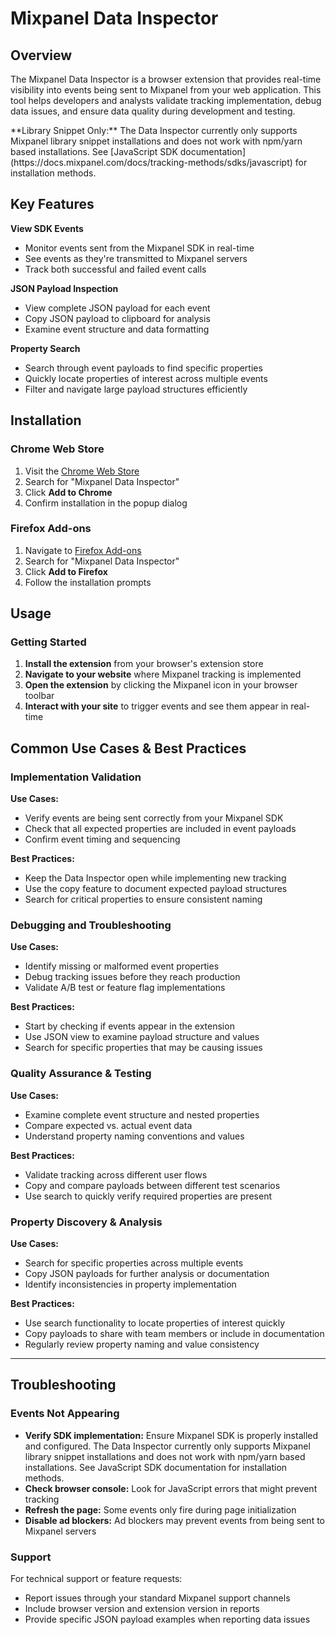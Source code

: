
# Mixpanel Data Inspector

## Overview

The Mixpanel Data Inspector is a browser extension that provides real-time visibility into events being sent to Mixpanel from your web application. This tool helps developers and analysts validate tracking implementation, debug data issues, and ensure data quality during development and testing.

<Callout type="info">
  **Library Snippet Only:** The Data Inspector currently only supports Mixpanel library snippet installations and does not work with npm/yarn based installations. See [JavaScript SDK documentation](https://docs.mixpanel.com/docs/tracking-methods/sdks/javascript) for installation methods.
</Callout>

## Key Features

**View SDK Events**
- Monitor events sent from the Mixpanel SDK in real-time
- See events as they're transmitted to Mixpanel servers
- Track both successful and failed event calls

**JSON Payload Inspection**
- View complete JSON payload for each event
- Copy JSON payload to clipboard for analysis
- Examine event structure and data formatting

**Property Search**
- Search through event payloads to find specific properties
- Quickly locate properties of interest across multiple events
- Filter and navigate large payload structures efficiently

## Installation

### Chrome Web Store
1. Visit the [Chrome Web Store](https://chromewebstore.google.com/detail/camknfenboildigjgpmhojlcnejppooh)
2. Search for "Mixpanel Data Inspector"
3. Click **Add to Chrome**
4. Confirm installation in the popup dialog

### Firefox Add-ons
1. Navigate to [Firefox Add-ons](https://addons.mozilla.org/en-US/firefox/addon/mixpanel-data-inspector/)
2. Search for "Mixpanel Data Inspector"
3. Click **Add to Firefox**
4. Follow the installation prompts

## Usage

### Getting Started
1. **Install the extension** from your browser's extension store
2. **Navigate to your website** where Mixpanel tracking is implemented
3. **Open the extension** by clicking the Mixpanel icon in your browser toolbar
4. **Interact with your site** to trigger events and see them appear in real-time

## Common Use Cases & Best Practices

### Implementation Validation
**Use Cases:**
- Verify events are being sent correctly from your Mixpanel SDK
- Check that all expected properties are included in event payloads
- Confirm event timing and sequencing

**Best Practices:**
- Keep the Data Inspector open while implementing new tracking
- Use the copy feature to document expected payload structures
- Search for critical properties to ensure consistent naming

### Debugging and Troubleshooting
**Use Cases:**
- Identify missing or malformed event properties
- Debug tracking issues before they reach production
- Validate A/B test or feature flag implementations

**Best Practices:**
- Start by checking if events appear in the extension
- Use JSON view to examine payload structure and values
- Search for specific properties that may be causing issues

### Quality Assurance & Testing
**Use Cases:**
- Examine complete event structure and nested properties
- Compare expected vs. actual event data
- Understand property naming conventions and values

**Best Practices:**
- Validate tracking across different user flows
- Copy and compare payloads between different test scenarios
- Use search to quickly verify required properties are present

### Property Discovery & Analysis
**Use Cases:**
- Search for specific properties across multiple events
- Copy JSON payloads for further analysis or documentation
- Identify inconsistencies in property implementation

**Best Practices:**
- Use search functionality to locate properties of interest quickly
- Copy payloads to share with team members or include in documentation
- Regularly review property naming and value consistency

---

## Troubleshooting

### Events Not Appearing
- **Verify SDK implementation:** Ensure Mixpanel SDK is properly installed and configured.  The Data Inspector currently only supports Mixpanel library snippet installations and does not work with npm/yarn based installations. See JavaScript SDK documentation for installation methods.
- **Check browser console:** Look for JavaScript errors that might prevent tracking
- **Refresh the page:** Some events only fire during page initialization
- **Disable ad blockers:** Ad blockers may prevent events from being sent to Mixpanel servers

### Support

For technical support or feature requests:
- Report issues through your standard Mixpanel support channels
- Include browser version and extension version in reports
- Provide specific JSON payload examples when reporting data issues